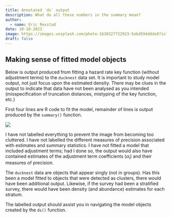 ```yaml
---
title: Annotated `ds` output
description: What do all those numbers in the summary mean?
author: 
  - name: Eric Rexstad
date: 10-10-2023
image: https://images.unsplash.com/photo-1630327722923-5ebd594ddda9?ixlib=rb-4.0.3&ixid=M3wxMjA3fDB8MHxzZWFyY2h8MTd8fHByaW50ZXJ8ZW58MHx8MHx8fDA%3D&auto=format&fit=crop&w=500&q=60
draft: false
---
```


## Making sense of fitted model objects

Below is output produced from fitting a hazard rate key function (without adjustment terms) to the `ducknest` data set.  It is important to study model output, not just focus upon the estimated density. There may be clues in the output to indicate that data have not been analysed as you intended (misspecification of truncation distances, mistyping of the key function, etc.)

First four lines are R code to fit the model, remainder of lines is output produced by the `summary()` function.

![](labelledoutput.png)

I have not labelled everything to prevent the image from becoming too cluttered. I have not labelled the different measures of precision associated with estimates and summary statistics. I have not fitted a model that included adjustment terms; had I done so, the output would also have contained estimates of the adjustment term coefficients ($\alpha_i$) and their measures of precision.

The `ducknest` data are objects that appear singly (not in groups). Has this been a model fitted to objects that were detected as clusters, there would have been additional output. Likewise, if the survey had been a stratified survey, there would have been density (and abundance) estimates for each stratum.

The labelled output should assist you in navigating the model objects created by the `ds()` function.